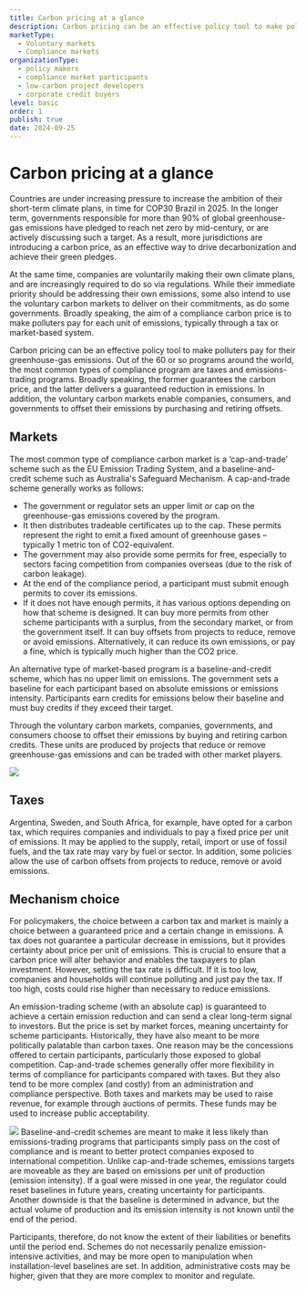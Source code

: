 ```yaml
---
title: Carbon pricing at a glance
description: Carbon pricing can be an effective policy tool to make polluters pay for their greenhouse-gas emissions. Out of the 60 or so programs around the world, the most common are taxes and emission-trading programs. Broadly speaking, the former guarantees the carbon price and the latter delivers a guaranteed reduction in emissions.
marketType:
  - Voluntary markets
  - Compliance markets
organizationType:
  - policy makers
  - compliance market participants
  - low-carbon project developers
  - corporate credit buyers
level: basic
order: 1
publish: true
date: 2024-09-25
---
```


# Carbon pricing at a glance

Countries are under increasing pressure to increase the ambition of their short-term climate plans, in time for COP30 Brazil in 2025.  In the longer term, governments responsible for more than 90% of global greenhouse-gas emissions have pledged to reach net zero by mid-century, or are actively discussing such a target. As a result, more jurisdictions are introducing a carbon price, as an effective way to drive decarbonization and achieve their green pledges.

At the same time, companies are voluntarily making their own climate plans, and are increasingly required to do so via regulations. While their immediate priority should be addressing their own emissions, some also intend to use the voluntary carbon markets to deliver on their commitments, as do some governments. Broadly speaking, the aim of a compliance  carbon price is to make polluters pay for each unit of emissions, typically through a tax or market-based system.

<KeyMessage>
  Carbon pricing can be an effective policy tool to make polluters pay for their
  greenhouse-gas emissions. Out of the 60 or so programs around the world, the
  most common types of compliance program are taxes and emissions-trading programs. Broadly speaking, the
  former guarantees the carbon price, and the latter delivers a guaranteed
  reduction in emissions. In addition, the voluntary carbon markets enable companies, consumers, and governments to offset their emissions by purchasing and retiring offsets.
</KeyMessage>

## Markets

The most common type of compliance carbon market is a ‘cap-and-trade’ scheme such as the EU Emission Trading System, and a baseline-and-credit scheme such as Australia's Safeguard Mechanism. A cap-and-trade scheme generally works as follows:

- The government or regulator sets an upper limit or cap on the greenhouse-gas emissions covered by the program.
- It then distributes tradeable certificates up to the cap. These permits represent the right to emit a fixed amount of greenhouse gases – typically 1 metric ton of CO2-equivalent.
- The government may also provide some permits for free, especially to sectors facing competition from companies overseas (due to the risk of carbon leakage).
- At the end of the compliance period, a participant must submit enough permits to cover its emissions.
- If it does not have enough permits, it has various options depending on how that scheme is designed. It can buy more permits from other scheme participants with a surplus, from the secondary market, or from the government itself. It can buy offsets from projects to reduce, remove or avoid emissions. Alternatively, it can reduce its own emissions, or pay a fine, which is typically much higher than the CO2 price.

An alternative type of market-based program is a baseline-and-credit scheme, which has no upper limit on emissions. The government sets a baseline for each participant based on absolute emissions or emissions intensity. Participants earn credits for emissions below their baseline and must buy credits if they exceed their target.

Through the voluntary carbon markets, companies, governments, and consumers choose to offset their emissions by buying and retiring carbon credits. These units are produced by projects that reduce or remove greenhouse-gas emissions and can be traded with other market players.

<Image src="at-a-glance-1.png" ratio={0} />

## Taxes

Argentina, Sweden, and South Africa, for example, have opted for a carbon tax, which requires companies and individuals to pay a fixed price per unit of emissions. It may be applied to the supply, retail, import or use of fossil fuels, and the tax rate may vary by fuel or sector. In addition, some policies allow the use of carbon offsets from projects to reduce, remove or avoid emissions.

## Mechanism choice

For policymakers, the choice between a carbon tax and market is mainly a choice between a guaranteed price and a certain change in emissions. A tax does not guarantee a particular decrease in emissions, but it provides certainty about price per unit of emissions. This is crucial to ensure that a carbon price will alter behavior and enables the taxpayers to plan investment. However, setting the tax rate is difficult. If it is too low, companies and households will continue polluting and just pay the tax. If too high, costs could rise higher than necessary to reduce emissions.

An emission-trading scheme (with an absolute cap) is guaranteed to achieve a certain emission reduction and can send a clear long-term signal to investors. But the price is set by market forces, meaning uncertainty for scheme participants. Historically, they have also meant to be more politically palatable than carbon taxes. One reason may be the concessions offered to certain participants, particularly those exposed to global competition. Cap-and-trade schemes generally offer more flexibility in terms of compliance for participants compared with taxes. But they also tend to be more complex (and costly) from an administration and compliance perspective. Both taxes and markets may be used to raise revenue, for example through auctions of permits. These funds may be used to increase public acceptability.

<Image src="at-a-glance-2.png" ratio={0} />
Baseline-and-credit schemes are meant to make it less likely than emissions-trading
programs that participants simply pass on the cost of compliance and is meant to
better protect companies exposed to international competition. Unlike cap-and-trade
schemes, emissions targets are moveable as they are based on emissions per unit of
production (emission intensity). If a goal were missed in one year, the regulator
could reset baselines in future years, creating uncertainty for participants. Another
downside is that the baseline is determined in advance, but the actual volume of
production and its emission intensity is not known until the end of the period.

Participants, therefore, do not know the extent of their liabilities or benefits until the period end. Schemes do not necessarily penalize emission-intensive activities, and may be more open to manipulation when installation-level baselines are set. In addition, administrative costs may be higher, given that they are more complex to monitor and regulate.
